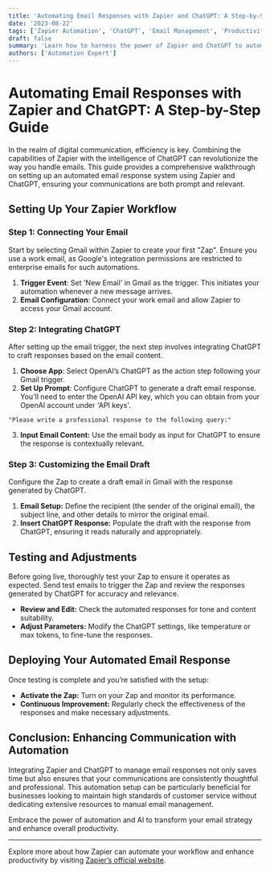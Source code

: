 ```yaml
---
title: 'Automating Email Responses with Zapier and ChatGPT: A Step-by-Step Guide'
date: '2023-08-22'
tags: ['Zapier Automation', 'ChatGPT', 'Email Management', 'Productivity']
draft: false
summary: 'Learn how to harness the power of Zapier and ChatGPT to automate email responses, enhancing your productivity and ensuring timely communication.'
authors: ['Automation Expert']
---
```


# Automating Email Responses with Zapier and ChatGPT: A Step-by-Step Guide

In the realm of digital communication, efficiency is key. Combining the capabilities of Zapier with the intelligence of ChatGPT can revolutionize the way you handle emails. This guide provides a comprehensive walkthrough on setting up an automated email response system using Zapier and ChatGPT, ensuring your communications are both prompt and relevant.

## Setting Up Your Zapier Workflow

### Step 1: Connecting Your Email

Start by selecting Gmail within Zapier to create your first "Zap". Ensure you use a work email, as Google's integration permissions are restricted to enterprise emails for such automations.

1. **Trigger Event**: Set 'New Email' in Gmail as the trigger. This initiates your automation whenever a new message arrives.
2. **Email Configuration**: Connect your work email and allow Zapier to access your Gmail account.

### Step 2: Integrating ChatGPT

After setting up the email trigger, the next step involves integrating ChatGPT to craft responses based on the email content.

1. **Choose App**: Select OpenAI’s ChatGPT as the action step following your Gmail trigger.
2. **Set Up Prompt**: Configure ChatGPT to generate a draft email response. You'll need to enter the OpenAI API key, which you can obtain from your OpenAI account under 'API keys'.

```plainText
"Please write a professional response to the following query:"
```

3. **Input Email Content:** Use the email body as input for ChatGPT to ensure the response is contextually relevant.

### Step 3: Customizing the Email Draft

Configure the Zap to create a draft email in Gmail with the response generated by ChatGPT.

1. **Email Setup:** Define the recipient (the sender of the original email), the subject line, and other details to mirror the original email.
2. **Insert ChatGPT Response:** Populate the draft with the response from ChatGPT, ensuring it reads naturally and appropriately.

## Testing and Adjustments

Before going live, thoroughly test your Zap to ensure it operates as expected. Send test emails to trigger the Zap and review the responses generated by ChatGPT for accuracy and relevance.

- **Review and Edit:** Check the automated responses for tone and content suitability.
- **Adjust Parameters:** Modify the ChatGPT settings, like temperature or max tokens, to fine-tune the responses.

## Deploying Your Automated Email Response

Once testing is complete and you’re satisfied with the setup:

- **Activate the Zap:** Turn on your Zap and monitor its performance.
- **Continuous Improvement:** Regularly check the effectiveness of the responses and make necessary adjustments.

## Conclusion: Enhancing Communication with Automation

Integrating Zapier and ChatGPT to manage email responses not only saves time but also ensures that your communications are consistently thoughtful and professional. This automation setup can be particularly beneficial for businesses looking to maintain high standards of customer service without dedicating extensive resources to manual email management.

Embrace the power of automation and AI to transform your email strategy and enhance overall productivity.

---

Explore more about how Zapier can automate your workflow and enhance productivity by visiting [Zapier’s official website](https://zapier.com/).
